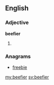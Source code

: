 ==English==

===Adjective===
'''beefier'''

# {{comparative of|beefy}}

===Anagrams===
* [[freebie#English|freebie]]

[[my:beefier]]
[[sv:beefier]]